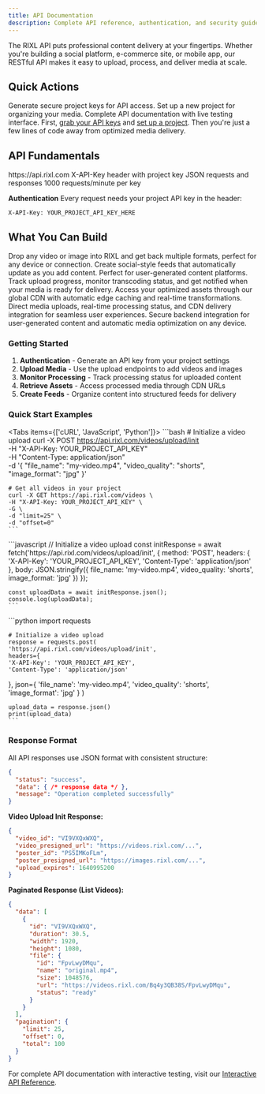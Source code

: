 ```yaml
---
title: API Documentation
description: Complete API reference, authentication, and security guide for integrating RIXL's media optimization platform
---
```




The RIXL API puts professional content delivery at your fingertips. Whether you're building a social platform, e-commerce site, or mobile app, our RESTful API makes it easy to upload, process, and deliver media at scale.

## Quick Actions

<Columns cols={3}>
  <Card
    title="Get API Keys"
    href="/platform/api-documentation/create-key"
    icon="key"
  >
    Generate secure project keys for API access.
  </Card>
  <Card
    title="Create Project"
    href="/platform/dashboard/projects/create-project"
    icon="folder-plus"
  >
    Set up a new project for organizing your media.
  </Card>
  <Card
    title="Interactive API Reference"
    href="/api"
    icon="code"
  >
    Complete API documentation with live testing interface.
  </Card>
</Columns>

<Callout type="tip" title="Ready to integrate?">
  First, <a href="/platform/api-documentation/create-key" className="underline">grab your API keys</a> and <a href="/platform/dashboard/projects/overview" className="underline">set up a project</a>. Then you're just a few lines of code away from optimized media delivery.
</Callout>

## API Fundamentals

<Columns cols={4}>
  <Card title="Base URL" icon="globe">
    https://api.rixl.com
  </Card>
  <Card title="Authentication" icon="shield">
    X-API-Key header with project key
  </Card>
  <Card title="Format" icon="file-text">
    JSON requests and responses
  </Card>
  <Card title="Rate Limits" icon="zap">
    1000 requests/minute per key
  </Card>
</Columns>

**Authentication**
Every request needs your project API key in the header:
```
X-API-Key: YOUR_PROJECT_API_KEY_HERE
```

## What You Can Build

<Columns cols={3}>
  <Card title="Smart Media Uploads" icon="upload">
    Drop any video or image into RIXL and get back multiple formats, perfect for any device or connection.
  </Card>
  <Card title="Dynamic Content Feeds" icon="activity">
    Create social-style feeds that automatically update as you add content. Perfect for user-generated content
    platforms.
  </Card>
  <Card title="Real-time Processing" icon="monitor">
    Track upload progress, monitor transcoding status, and get notified when your media is ready for delivery.
  </Card>
  <Card title="Global Media Delivery" icon="zap">
    Access your optimized assets through our global CDN with automatic edge caching and real-time transformations.
  </Card>
  <Card title="Web Applications" icon="monitor">
    Direct media uploads, real-time processing status, and CDN delivery integration for seamless user experiences.
  </Card>
  <Card title="Mobile Apps" icon="smartphone">
    Secure backend integration for user-generated content and automatic media optimization on any device.
  </Card>
</Columns>

### Getting Started

1. **Authentication** - Generate an API key from your project settings
2. **Upload Media** - Use the upload endpoints to add videos and images
3. **Monitor Processing** - Track processing status for uploaded content
4. **Retrieve Assets** - Access processed media through CDN URLs
5. **Create Feeds** - Organize content into structured feeds for delivery

### Quick Start Examples

<Tabs items={['cURL', 'JavaScript', 'Python']}>
  <Tab value="cURL">
    ```bash
    # Initialize a video upload
    curl -X POST https://api.rixl.com/videos/upload/init \
    -H "X-API-Key: YOUR_PROJECT_API_KEY" \
    -H "Content-Type: application/json" \
    -d '{
    "file_name": "my-video.mp4",
    "video_quality": "shorts",
    "image_format": "jpg"
  }'

    # Get all videos in your project
    curl -X GET https://api.rixl.com/videos \
    -H "X-API-Key: YOUR_PROJECT_API_KEY" \
    -G \
    -d "limit=25" \
    -d "offset=0"
    ```
  </Tab>

  <Tab value="JavaScript">
    ```javascript
    // Initialize a video upload
    const initResponse = await fetch('https://api.rixl.com/videos/upload/init', {
    method: 'POST',
    headers: {
    'X-API-Key': 'YOUR_PROJECT_API_KEY',
    'Content-Type': 'application/json'
  },
    body: JSON.stringify({
    file_name: 'my-video.mp4',
    video_quality: 'shorts',
    image_format: 'jpg'
  })
  });

    const uploadData = await initResponse.json();
    console.log(uploadData);
    ```
  </Tab>

  <Tab value="Python">
    ```python
    import requests

    # Initialize a video upload
    response = requests.post(
    'https://api.rixl.com/videos/upload/init',
    headers={
    'X-API-Key': 'YOUR_PROJECT_API_KEY',
    'Content-Type': 'application/json'
  },
    json={
    'file_name': 'my-video.mp4',
    'video_quality': 'shorts',
    'image_format': 'jpg'
  }
    )

    upload_data = response.json()
    print(upload_data)
    ```
  </Tab>
</Tabs>

### Response Format

All API responses use JSON format with consistent structure:

```json
{
  "status": "success",
  "data": { /* response data */ },
  "message": "Operation completed successfully"
}
```

**Video Upload Init Response:**
```json
{
  "video_id": "VI9VXQxWXQ",
  "video_presigned_url": "https://videos.rixl.com/...",
  "poster_id": "PS5IMKoFLm", 
  "poster_presigned_url": "https://images.rixl.com/...",
  "upload_expires": 1640995200
}
```

**Paginated Response (List Videos):**
```json
{
  "data": [
    {
      "id": "VI9VXQxWXQ",
      "duration": 30.5,
      "width": 1920,
      "height": 1080,
      "file": {
        "id": "FpvLwyDMqu",
        "name": "original.mp4",
        "size": 1048576,
        "url": "https://videos.rixl.com/Bq4y3QB38S/FpvLwyDMqu",
        "status": "ready"
      }
    }
  ],
  "pagination": {
    "limit": 25,
    "offset": 0,
    "total": 100
  }
}
```

<Callout type="info">
  For complete API documentation with interactive testing, visit our <a href="/api" className="underline">Interactive API Reference</a>.
</Callout>
